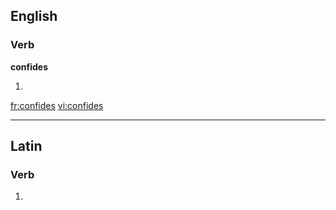 
==English==

===Verb===
'''confides'''

# {{third-person singular of|[[confide]]}}

[[fr:confides]]
[[vi:confides]]

----
==Latin==

===Verb===
{{la-verb-form|cōnfīdēs}}

# {{conjugation of|confido|cōnfīdō|2|s|fut|act|ind|lang=la}}
{{count page|[[Wiktionary:Page count]]}}
{{rfc-auto}}